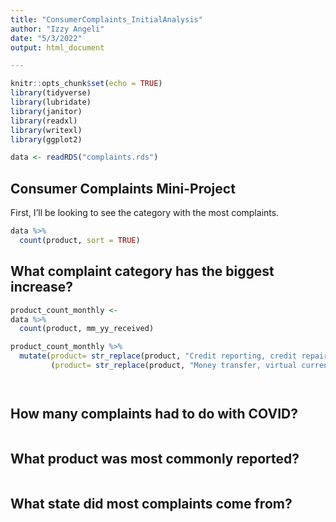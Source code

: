 ```yaml
---
title: "ConsumerComplaints_InitialAnalysis"
author: "Izzy Angeli"
date: "5/3/2022"
output: html_document

---
```


```r
knitr::opts_chunk$set(echo = TRUE)
library(tidyverse)
library(lubridate)
library(janitor)
library(readxl)
library(writexl)
library(ggplot2)

data <- readRDS("complaints.rds")

```

## Consumer Complaints Mini-Project

First, I'll be looking to see the category with the most complaints. 


```r

data %>% 
  count(product, sort = TRUE)

```

## What complaint category has the biggest increase?

```r

product_count_monthly <-
data %>% 
  count(product, mm_yy_received)

product_count_monthly %>% 
  mutate(product= str_replace(product, "Credit reporting, credit repair services, or other personal consumer reports", "Credit reports and repairs"), 
         (product= str_replace(product, "Money transfer, virtual currency, or money service", "Money services"))




```

## How many complaints had to do with COVID? 

```r

```


## What product was most commonly reported? 

```r


```


## What state did most complaints come from? 
```r

```


